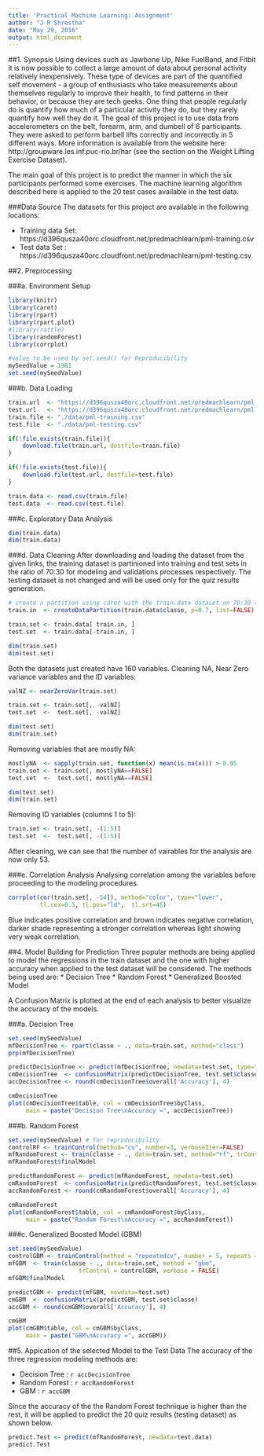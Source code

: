 ```yaml
---
title: 'Practical Machine Learning: Assignment'
author: "J R Shrestha"
date: "May 29, 2016"
output: html_document
---
```


##1. Synopsis
Using devices such as Jawbone Up, Nike FuelBand, and Fitbit it is now possible to collect a large amount of data about personal activity relatively inexpensively. These type of devices are part of the quantified self movement - a group of enthusiasts who take measurements about themselves regularly to improve their health, to find patterns in their behavior, or because they are tech geeks. One thing that people regularly do is quantify how much of a particular activity they do, but they rarely quantify how well they do it. The goal of this project is to use data from accelerometers on the belt, forearm, arm, and dumbell of 6 participants. They were asked to perform barbell lifts correctly and incorrectly in 5 different ways. More information is available from the website here: http://groupware.les.inf.puc-rio.br/har (see the section on the Weight Lifting Exercise Dataset).

The main goal of this project is to predict the manner in which the six participants performed some exercises. The machine learning algorithm described here is applied to the 20 test cases available in the test data.

###Data Source
The datasets for this project are available in the following locations:

* Training data Set: https://d396qusza40orc.cloudfront.net/predmachlearn/pml-training.csv
* Test data Set    : https://d396qusza40orc.cloudfront.net/predmachlearn/pml-testing.csv

##2. Preprocessing

###a. Environment Setup
```r
library(knitr)
library(caret)
library(rpart)
library(rpart.plot)
#library(rattle)
library(randomForest)
library(corrplot)

#value to be used by set.seed() for Reproducibility
mySeedValue = 1981 
set.seed(mySeedValue) 
```

###b. Data Loading
```r
train.url  <- "https://d396qusza40orc.cloudfront.net/predmachlearn/pml-training.csv"
test.url   <- "https://d396qusza40orc.cloudfront.net/predmachlearn/pml-testing.csv"
train.file <- "./data/pml-training.csv"
test.file  <- "./data/pml-testing.csv"

if(!file.exists(train.file)){
    download.file(train.url, destfile=train.file)
}

if(!file.exists(test.file)){
    download.file(test.url, destfile=test.file)
}

train.data <- read.csv(train.file)
test.data  <- read.csv(test.file)
```

###c. Exploratory Data Analysis
```r
dim(train.data)
dim(train.data)
```

###d. Data Cleaning
After downloading and loading the dataset from the given links, the training dataset is partinioned into training and test sets in the ratio of 70:30 for modeling and validations processes respectively. The testing dataset is not changed and will be used only for the quiz results generation.
```r
# create a partition using caret with the train.data dataset on 70:30 ratio
train.in  <- createDataPartition(train.data$classe, p=0.7, list=FALSE)

train.set <- train.data[ train.in, ]
test.set  <- train.data[-train.in, ]

dim(train.set)
dim(test.set)
```

Both the datasets just created have 160 variables. Cleaning NA, Near Zero variance variables and the ID variables:

```r
valNZ <- nearZeroVar(train.set)

train.set <- train.set[, -valNZ]
test.set  <-  test.set[, -valNZ]

dim(test.set)
dim(train.set)
```

Removing variables that are mostly NA:
```r
mostlyNA  <- sapply(train.set, function(x) mean(is.na(x))) > 0.95
train.set <- train.set[, mostlyNA==FALSE]
test.set  <-  test.set[, mostlyNA==FALSE]

dim(test.set)
dim(train.set)
```

Removing ID variables (columns 1 to 5):
```r
train.set <- train.set[, -(1:5)]
test.set  <-  test.set[, -(1:5)]
```

After cleaning, we can see that the number of vairables for the analysis are now only 53. 

###e. Correlation Analysis
Analysing correlation among the variables before proceeding to the modeling procedures.
```r
corrplot(cor(train.set[, -54]), method="color", type="lower", 
         tl.cex=0.5, tl.pos="ld",  tl.srt=45)
```

Blue indicates positive correlation and brown indicates negative correlation, darker shade representing a stronger correlation whereas light showing very weak correlation.

##4. Model Building for Prediction
Three popular methods are being applied to model the regressions in the train dataset and the one with higher accuracy when applied to the test dataset will be considered. The methods being used are: 
* Decision Tree 
* Random Forest
* Generalized Boosted Model

A Confusion Matrix is plotted at the end of each analysis to better visualize the accuracy of the models.

###a. Decision Tree
```r
set.seed(mySeedValue)
mfDecisionTree <- rpart(classe ~ ., data=train.set, method="class")
prp(mfDecisionTree)

predictDecisionTree <- predict(mfDecisionTree, newdata=test.set, type="class")
cmDecisionTree  <- confusionMatrix(predictDecisionTree, test.set$classe)
accDecisionTree <- round(cmDecisionTree$overall['Accuracy'], 4)

cmDecisionTree
plot(cmDecisionTree$table, col = cmDecisionTree$byClass, 
     main = paste("Decision Tree\nAccuracy =", accDecisionTree))
```

###b. Random Forest
```r
set.seed(mySeedValue) # for reproducibility
controlRF <- trainControl(method="cv", number=3, verboseIter=FALSE)
mfRandomForest <- train(classe ~ ., data=train.set, method="rf", trControl=controlRF)
mfRandomForest$finalModel

predictRandomForest <- predict(mfRandomForest, newdata=test.set)
cmRandomForest  <- confusionMatrix(predictRandomForest, test.set$classe)
accRandomForest <- round(cmRandomForest$overall['Accuracy'], 4)

cmRandomForest
plot(cmRandomForest$table, col = cmRandomForest$byClass, 
     main = paste("Random Forest\nAccuracy =", accRandomForest))
```

###c. Generalized Boosted Model (GBM)
```r
set.seed(mySeedValue)
controlGBM <- trainControl(method = "repeatedcv", number = 5, repeats = 1)
mfGBM  <- train(classe ~ ., data=train.set, method = "gbm",
                    trControl = controlGBM, verbose = FALSE)
mfGBM$finalModel

predictGBM <- predict(mfGBM, newdata=test.set)
cmGBM  <- confusionMatrix(predictGBM, test.set$classe)
accGBM <- round(cmGBM$overall['Accuracy'], 4)

cmGBM
plot(cmGBM$table, col = cmGBM$byClass, 
     main = paste("GBM\nAccuracy =", accGBM))
```

##5. Appication of the selected Model to the Test Data
The accuracy of the three regression modeling methods are:

* Decision Tree : `r accDecisionTree`
* Random Forest : `r accRandomForest`
* GBM           : `r accGBM`

Since the accuracy of the the Random Forest technique is higher than the rest, it will be applied to predict the 20 quiz results (testing dataset) as shown below.

```r
predict.Test <- predict(mfRandomForest, newdata=test.data)
predict.Test
```